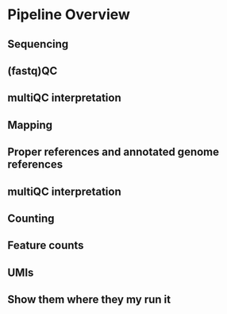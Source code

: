 # Pipeline Overview


## Sequencing
## (fastq)QC
## multiQC interpretation
## Mapping
## Proper references and annotated genome references
## multiQC interpretation
## Counting
## Feature counts
## UMIs
## Show them where they my run it
